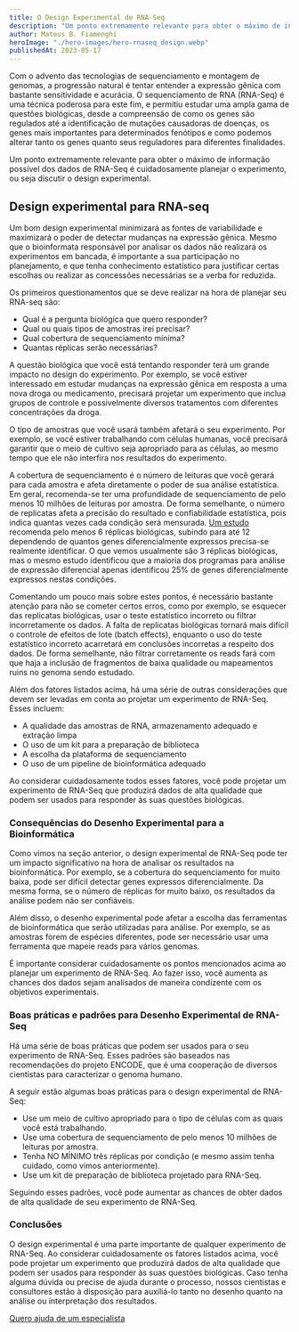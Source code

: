 ```yaml
---
title: O Design Experimental de RNA-Seq
description: "Um ponto extremamente relevante para obter o máximo de informação possível dos dados de RNA-Seq é cuidadosamente planejar o experimento, ou seja discutir o design experimental. Um bom design experimental minimizará as fontes de variabilidade e maximizará o poder de detectar mudanças na expressão gênica. Mesmo que o bioinformata responsável por analisar os dados não realizará os experimentos em bancada, é importante a sua participação no planejamento"
author: Mateus B. Fiamenghi
heroImage: "./hero-images/hero-rnaseq_design.webp"
publishedAt: 2023-05-17
---
```


Com o advento das tecnologias de sequenciamento e montagem de genomas, a progressão natural é tentar entender a expressão gênica com bastante sensitividade e acurácia. O sequenciamento de RNA (RNA-Seq) é uma técnica poderosa para este fim, e permitiu estudar uma ampla gama de questões biológicas, desde a compreensão de como os genes são regulados até a identificação de mutações causadoras de doenças, os genes mais importantes para determinados fenótipos e como podemos alterar tanto os genes quanto seus reguladores para diferentes finalidades.

Um ponto extremamente relevante para obter o máximo de informação possível dos dados de RNA-Seq é cuidadosamente planejar o experimento, ou seja discutir o design experimental.

## Design experimental para RNA-seq

Um bom design experimental minimizará as fontes de variabilidade e maximizará o poder de detectar mudanças na expressão gênica. Mesmo que o bioinformata responsável por analisar os dados não realizará os experimentos em bancada, é importante a sua participação no planejamento, e que tenha conhecimento estatístico para justificar certas escolhas ou realizar as concessões necessárias se a verba for reduzida.

Os primeiros questionamentos que se deve realizar na hora de planejar seu RNA-seq são:

- Qual é a pergunta biológica que quero responder?
- Qual ou quais tipos de amostras irei precisar?
- Qual cobertura de sequenciamento mínima?
- Quantas réplicas serão necessárias?

A questão biológica que você está tentando responder terá um grande impacto no design do experimento. Por exemplo, se você estiver interessado em estudar mudanças na expressão gênica em resposta a uma nova droga ou medicamento, precisará projetar um experimento que inclua grupos de controle e possivelmente diversos tratamentos com diferentes concentrações da droga.

O tipo de amostras que você usará também afetará o seu experimento. Por exemplo, se você estiver trabalhando com células humanas, você precisará garantir que o meio de cultivo seja apropriado para as células, ao mesmo tempo que ele não interfira nos resultados do experimento.

A cobertura de sequenciamento é o número de leituras que você gerará para cada amostra e afeta diretamente o poder de sua análise estatística. Em geral, recomenda-se ter uma profundidade de sequenciamento de pelo menos 10 milhões de leituras por amostra. De forma semelhante, o número de replicatas afeta a precisão do resultado e confiabilidade estatística, pois indica quantas vezes cada condição será mensurada. [Um estudo](https://www.ncbi.nlm.nih.gov/pmc/articles/PMC4878611) recomenda pelo menos 6 réplicas biológicas, subindo para até 12 dependendo de quantos genes diferencialmente expressos precisa-se realmente identificar. O que vemos usualmente são 3 réplicas biológicas, mas o mesmo estudo identificou que a maioria dos programas para análise de expressão diferencial apenas identificou 25% de genes diferencialmente expressos nestas condições.

Comentando um pouco mais sobre estes pontos, é necessário bastante atenção para não se cometer certos erros, como por exemplo, se esquecer das replicatas biológicas, usar o teste estatístico incorreto ou filtrar incorretamente os dados. A falta de replicatas biológicas tornará mais difícil o controle de efeitos de lote (batch effects), enquanto o uso do teste estatístico incorreto acarretará em conclusões incorretas a respeito dos dados. De forma semelhante, não filtrar corretamente os reads fará com que haja a inclusão de fragmentos de baixa qualidade ou mapeamentos ruins no genoma sendo estudado.

Além dos fatores listados acima, há uma série de outras considerações que devem ser levadas em conta ao projetar um experimento de RNA-Seq. Esses incluem:

- A qualidade das amostras de RNA, armazenamento adequado e extração limpa
- O uso de um kit para a preparação de biblioteca
- A escolha da plataforma de sequenciamento
- O uso de um pipeline de bioinformática adequado

Ao considerar cuidadosamente todos esses fatores, você pode projetar um experimento de RNA-Seq que produzirá dados de alta qualidade que podem ser usados para responder às suas questões biológicas.

### **Consequências do Desenho Experimental para a Bioinformática**

Como vimos na seção anterior, o design experimental de RNA-Seq pode ter um impacto significativo na hora de analisar os resultados na bioinformática. Por exemplo, se a cobertura do sequenciamento for muito baixa, pode ser difícil detectar genes expressos diferencialmente. Da mesma forma, se o número de réplicas for muito baixo, os resultados da análise podem não ser confiáveis.

Além disso, o desenho experimental pode afetar a escolha das ferramentas de bioinformática que serão utilizadas para análise. Por exemplo, se as amostras forem de espécies diferentes, pode ser necessário usar uma ferramenta que mapeie reads para vários genomas.

É importante considerar cuidadosamente os pontos mencionados acima ao planejar um experimento de RNA-Seq. Ao fazer isso, você aumenta as chances dos dados sejam analisados de maneira condizente com os objetivos experimentais.

### Boas práticas e padrões para Desenho Experimental de RNA-Seq

Há uma série de boas práticas que podem ser usados para o seu experimento de RNA-Seq. Esses padrões são baseados nas recomendações do projeto ENCODE, que é uma cooperação de diversos cientistas para caracterizar o genoma humano.

A seguir estão algumas boas práticas para o design experimental de RNA-Seq:

- Use um meio de cultivo apropriado para o tipo de células com as quais você está trabalhando.
- Use uma cobertura de sequenciamento de pelo menos 10 milhões de leituras por amostra.
- Tenha NO MÍNIMO três réplicas por condição (e mesmo assim tenha cuidado, como vimos anteriormente).
- Use um kit de preparação de biblioteca projetado para RNA-Seq.

Seguindo esses padrões, você pode aumentar as chances de obter dados de alta qualidade de seu experimento de RNA-Seq.

### Conclusões

O design experimental é uma parte importante de qualquer experimento de RNA-Seq. Ao considerar cuidadosamente os fatores listados acima, você pode projetar um experimento que produzirá dados de alta qualidade que podem ser usados para responder às suas questões biológicas. Caso tenha alguma dúvida ou precise de ajuda durante o processo, nossos cientistas e consultores estão à disposição para auxiliá-lo tanto no desenho quanto na análise ou interpretação dos resultados.

<a href="/contato" class="text-center">
  Quero ajuda de um especialista
</a>
